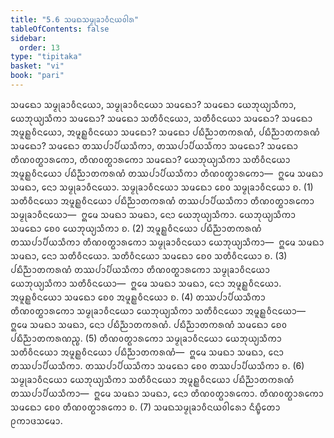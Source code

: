 ```yaml
---
title: "5.6 ᩈᨾᨳᩈᨾ᩠ᨾᩩᨡᩣᩅᩥᨶᨿᩅᩤᩁ"
tableOfContents: false
sidebar:
  order: 13
type: "tipitaka"
basket: "vi"
book: "pari"
---
```



<DynamicBreadcrumb />

<Division number="301" book="pari">

<Paragraph number="1279" book="pari">
ᩈᨾᨳᩮᩣ ᩈᨾ᩠ᨾᩩᨡᩣᩅᩥᨶᨿᩮᩣ, ᩈᨾ᩠ᨾᩩᨡᩣᩅᩥᨶᨿᩮᩣ ᩈᨾᨳᩮᩣ? ᩈᨾᨳᩮᩣ ᨿᩮᨽᩩᨿ᩠ᨿᩈᩥᨠᩣ, ᨿᩮᨽᩩᨿ᩠ᨿᩈᩥᨠᩣ ᩈᨾᨳᩮᩣ? ᩈᨾᨳᩮᩣ ᩈᨲᩥᩅᩥᨶᨿᩮᩣ, ᩈᨲᩥᩅᩥᨶᨿᩮᩣ ᩈᨾᨳᩮᩣ? ᩈᨾᨳᩮᩣ ᩋᨾᩪᩊ᩠ᩉᩅᩥᨶᨿᩮᩣ, ᩋᨾᩪᩊ᩠ᩉᩅᩥᨶᨿᩮᩣ ᩈᨾᨳᩮᩣ? ᩈᨾᨳᩮᩣ ᨸᨭᩥᨬ᩠ᨬᩣᨲᨠᩁᨱᩴ, ᨸᨭᩥᨬ᩠ᨬᩣᨲᨠᩁᨱᩴ ᩈᨾᨳᩮᩣ? ᩈᨾᨳᩮᩣ ᨲᩔᨸᩣᨸᩥᨿᩈᩥᨠᩣ, ᨲᩔᨸᩣᨸᩥᨿᩈᩥᨠᩣ ᩈᨾᨳᩮᩣ? ᩈᨾᨳᩮᩣ ᨲᩥᨱᩅᨲ᩠ᨳᩣᩁᨠᩮᩣ, ᨲᩥᨱᩅᨲ᩠ᨳᩣᩁᨠᩮᩣ ᩈᨾᨳᩮᩣ?
</Paragraph>

<Paragraph number="1280" book="pari">
ᨿᩮᨽᩩᨿ᩠ᨿᩈᩥᨠᩣ ᩈᨲᩥᩅᩥᨶᨿᩮᩣ ᩋᨾᩪᩊ᩠ᩉᩅᩥᨶᨿᩮᩣ ᨸᨭᩥᨬ᩠ᨬᩣᨲᨠᩁᨱᩴ ᨲᩔᨸᩣᨸᩥᨿᩈᩥᨠᩣ ᨲᩥᨱᩅᨲ᩠ᨳᩣᩁᨠᩮᩣ—  ᩍᨾᩮ ᩈᨾᨳᩣ ᩈᨾᨳᩣ, ᨶᩮᩣ ᩈᨾ᩠ᨾᩩᨡᩣᩅᩥᨶᨿᩮᩣ. ᩈᨾ᩠ᨾᩩᨡᩣᩅᩥᨶᨿᩮᩣ ᩈᨾᨳᩮᩣ ᨧᩮᩅ ᩈᨾ᩠ᨾᩩᨡᩣᩅᩥᨶᨿᩮᩣ ᨧ. (1)
</Paragraph>

<Paragraph number="1281" book="pari">
ᩈᨲᩥᩅᩥᨶᨿᩮᩣ ᩋᨾᩪᩊ᩠ᩉᩅᩥᨶᨿᩮᩣ ᨸᨭᩥᨬ᩠ᨬᩣᨲᨠᩁᨱᩴ ᨲᩔᨸᩣᨸᩥᨿᩈᩥᨠᩣ ᨲᩥᨱᩅᨲ᩠ᨳᩣᩁᨠᩮᩣ ᩈᨾ᩠ᨾᩩᨡᩣᩅᩥᨶᨿᩮᩣ—  ᩍᨾᩮ ᩈᨾᨳᩣ ᩈᨾᨳᩣ, ᨶᩮᩣ ᨿᩮᨽᩩᨿ᩠ᨿᩈᩥᨠᩣ. ᨿᩮᨽᩩᨿ᩠ᨿᩈᩥᨠᩣ ᩈᨾᨳᩮᩣ ᨧᩮᩅ ᨿᩮᨽᩩᨿ᩠ᨿᩈᩥᨠᩣ ᨧ. (2)
</Paragraph>

<Paragraph number="1282" book="pari">
ᩋᨾᩪᩊ᩠ᩉᩅᩥᨶᨿᩮᩣ ᨸᨭᩥᨬ᩠ᨬᩣᨲᨠᩁᨱᩴ ᨲᩔᨸᩣᨸᩥᨿᩈᩥᨠᩣ ᨲᩥᨱᩅᨲ᩠ᨳᩣᩁᨠᩮᩣ ᩈᨾ᩠ᨾᩩᨡᩣᩅᩥᨶᨿᩮᩣ ᨿᩮᨽᩩᨿ᩠ᨿᩈᩥᨠᩣ—  ᩍᨾᩮ ᩈᨾᨳᩣ ᩈᨾᨳᩣ, ᨶᩮᩣ ᩈᨲᩥᩅᩥᨶᨿᩮᩣ. ᩈᨲᩥᩅᩥᨶᨿᩮᩣ ᩈᨾᨳᩮᩣ ᨧᩮᩅ ᩈᨲᩥᩅᩥᨶᨿᩮᩣ ᨧ. (3)
</Paragraph>

<Paragraph number="1283" book="pari">
ᨸᨭᩥᨬ᩠ᨬᩣᨲᨠᩁᨱᩴ ᨲᩔᨸᩣᨸᩥᨿᩈᩥᨠᩣ ᨲᩥᨱᩅᨲ᩠ᨳᩣᩁᨠᩮᩣ ᩈᨾ᩠ᨾᩩᨡᩣᩅᩥᨶᨿᩮᩣ ᨿᩮᨽᩩᨿ᩠ᨿᩈᩥᨠᩣ ᩈᨲᩥᩅᩥᨶᨿᩮᩣ—  ᩍᨾᩮ ᩈᨾᨳᩣ ᩈᨾᨳᩣ, ᨶᩮᩣ ᩋᨾᩪᩊ᩠ᩉᩅᩥᨶᨿᩮᩣ. ᩋᨾᩪᩊ᩠ᩉᩅᩥᨶᨿᩮᩣ ᩈᨾᨳᩮᩣ ᨧᩮᩅ ᩋᨾᩪᩊ᩠ᩉᩅᩥᨶᨿᩮᩣ ᨧ. (4)
</Paragraph>

<Paragraph number="1284" book="pari">
ᨲᩔᨸᩣᨸᩥᨿᩈᩥᨠᩣ ᨲᩥᨱᩅᨲ᩠ᨳᩣᩁᨠᩮᩣ ᩈᨾ᩠ᨾᩩᨡᩣᩅᩥᨶᨿᩮᩣ ᨿᩮᨽᩩᨿ᩠ᨿᩈᩥᨠᩣ ᩈᨲᩥᩅᩥᨶᨿᩮᩣ ᩋᨾᩪᩊ᩠ᩉᩅᩥᨶᨿᩮᩣ—  ᩍᨾᩮ ᩈᨾᨳᩣ ᩈᨾᨳᩣ, ᨶᩮᩣ ᨸᨭᩥᨬ᩠ᨬᩣᨲᨠᩁᨱᩴ. ᨸᨭᩥᨬ᩠ᨬᩣᨲᨠᩁᨱᩴ ᩈᨾᨳᩮᩣ ᨧᩮᩅ ᨸᨭᩥᨬ᩠ᨬᩣᨲᨠᩁᨱᨬ᩠ᨧ. (5)
</Paragraph>

<Paragraph number="1285" book="pari">
ᨲᩥᨱᩅᨲ᩠ᨳᩣᩁᨠᩮᩣ ᩈᨾ᩠ᨾᩩᨡᩣᩅᩥᨶᨿᩮᩣ ᨿᩮᨽᩩᨿ᩠ᨿᩈᩥᨠᩣ ᩈᨲᩥᩅᩥᨶᨿᩮᩣ ᩋᨾᩪᩊ᩠ᩉᩅᩥᨶᨿᩮᩣ ᨸᨭᩥᨬ᩠ᨬᩣᨲᨠᩁᨱᩴ—  ᩍᨾᩮ ᩈᨾᨳᩣ ᩈᨾᨳᩣ, ᨶᩮᩣ ᨲᩔᨸᩣᨸᩥᨿᩈᩥᨠᩣ. ᨲᩔᨸᩣᨸᩥᨿᩈᩥᨠᩣ ᩈᨾᨳᩮᩣ ᨧᩮᩅ ᨲᩔᨸᩣᨸᩥᨿᩈᩥᨠᩣ ᨧ. (6)
</Paragraph>

<Paragraph number="1286" book="pari">
ᩈᨾ᩠ᨾᩩᨡᩣᩅᩥᨶᨿᩮᩣ ᨿᩮᨽᩩᨿ᩠ᨿᩈᩥᨠᩣ ᩈᨲᩥᩅᩥᨶᨿᩮᩣ ᩋᨾᩪᩊ᩠ᩉᩅᩥᨶᨿᩮᩣ ᨸᨭᩥᨬ᩠ᨬᩣᨲᨠᩁᨱᩴ ᨲᩔᨸᩣᨸᩥᨿᩈᩥᨠᩣ—  ᩍᨾᩮ ᩈᨾᨳᩣ ᩈᨾᨳᩣ, ᨶᩮᩣ ᨲᩥᨱᩅᨲ᩠ᨳᩣᩁᨠᩮᩣ. ᨲᩥᨱᩅᨲ᩠ᨳᩣᩁᨠᩮᩣ ᩈᨾᨳᩮᩣ ᨧᩮᩅ ᨲᩥᨱᩅᨲ᩠ᨳᩣᩁᨠᩮᩣ ᨧ. (7)

</Paragraph>
</Division>

<Paragraph number="1287" type="center" book="pari">
ᩈᨾᨳᩈᨾ᩠ᨾᩩᨡᩣᩅᩥᨶᨿᩅᩤᩁᩮᩣ ᨶᩥᨭ᩠ᨮᩥᨲᩮᩣ ᩑᨠᩣᨴᩈᨾᩮᩣ.
</Paragraph>